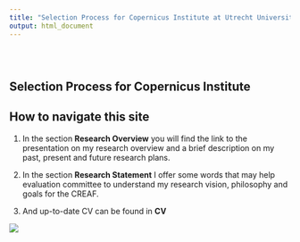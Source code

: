```yaml
---
title: "Selection Process for Copernicus Institute at Utrecht University"
output: html_document
---
```


<style type="text/css">
.title {
  display: none;
}

#getting-started img {
  margin-right: 10px;
}

</style>

<div class="row" style="padding-top: 30px;">
<div class="col-sm-6">

# **Selection Process for Copernicus Institute**

## How to navigate this site

1. In the section **Research Overview** you will find the link to the presentation on my research overview and a brief description on my past, present and future research plans.

2. In the section **Research Statement** I offer some words that may help evaluation committee to understand my research vision, philosophy and goals for the CREAF.

3. And up-to-date CV can be found in **CV**


</div>
<div class="col-sm-6">

![](images/uu-logo.png)





